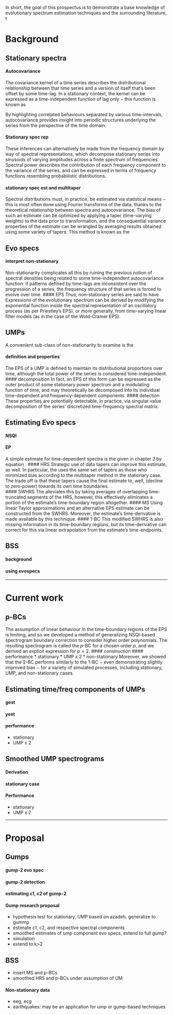 In short, the goal of this prospectus is to demonstrate a base knowledge of evolutionary spectrum estimation techniques and the surrounding literature, t

# Background

## Stationary spectra
#### Autocovariance
The covariance kernel of a time series describes the distributional relationship between that time series and a version of itself that's been offset by some time-lag. In a stationary context, the kernel can be expressed as a time-independent function of lag only $-$ this function is known as \textit{autocovariance.}

By highlighting correlated behaviours separated by various time-intervals, autocovariance provides insight into periodic structures underlying the series from the perspective of the time domain.

#### Stationary spec rep
These inferences can alternatively be made from the frequency domain by way of spectral representations, which decompose stationary series into sinusoids of varying amplitudes across a finite spectrum of frequencies. Spectral power describes the contribution of each frequency component to the variance of the series, and can be expressed in terms of frequency functions resembling probabilistic distributions.

#### stationary spec est and multitaper
Spectral distributions must, in practice, be estimated via statistical means $-$ this is most often done using Fourier transforms of the data, thanks to the theoretical relationship between spectra and autocovariance. The bias of such an estimate can be optimized by applying a taper (time-varying weights) to the data prior to transformation, and the consequential variance properties of the estimate can be wrangled by averaging results obtained using some variety of tapers. This method is known as the \textit{Multitaper method.}

## Evo specs

#### interpret non-stationary
Non-stationarity complicates all this by ruining the previous notion of spectral densities being related to some time-independent autocovariance function: if patterns defined by time-lags are inconsistent over the progression of a series, the frequency structure of that series is forced to evolve over time. 
#### EPS
Thus, non-stationary series are said to have \textit{Evolutionary Power Spectra.} Expressions of the evolutionary spectrum can be derived by modifying the exponential function inside the spectral representation of an oscillatory process (as per Priestley's EPS), or more generally, from time-varying linear filter models (as in the case of the Wold-Cramer EPS).

## UMPs
A convenient sub-class of non-stationarity to examine is the \textit{Uniformly Modulated Process.} 

#### definition and properties
The EPS of a UMP is defined to maintain its distributional proportions over time, although the total power of the series is considered time-independent.
#### decomposition
In fact, an EPS of this form can be expressed as the outer product of some stationary power spectrum and a modulating function of time, and may theoretically be decomposed into its individual time-dependent and frequency-dependent components.
#### detection
These properties are potentially detectable, in practice, via singular value decomposition of the series' discretized time-frequency spectral matrix.

## Estimating Evo specs

#### NSQI
#### EP
A simple estimate for time-dependent spectra is the \textit{Evolutionary Periodogram,} given in chapter 2 by equation \eqref{eq:e-periodogram}.
#### HRS
Strategic use of data tapers can improve this estimate, as well. In particular, the \textit{High Resolution Spectrogram} uses the same set of tapers as those who minimized bias according to the multitaper method in the stationary case. The trade off is that these tapers cause the final estimate to, well, \textit{taper off} (decline to zero-power) towards its own time boundaries.  
#### SWHRS
The \textit{Sliding Window HRS} alleviates this by taking averages of overlapping time-truncated segments of the HRS, however, this effectively eliminates a portion of the estimate's time-boundary region altogether.
#### MS
Using linear Taylor approximations and \textit{Non-stationary Quadratic Inverse Theory,} an alternative EPS estimate can be constructed from the SWHRS. Moreover, the estimate's time-derivative is made available by this technique.
#### 1-BC
This modified SWHRS is also missing information in its time-boundary regions, but its time-derivative can correct for this via linear extrapolation from the estimate's time-endpoints.

## BSS
#### background
#### using evospecs

---

# Current work

## p-BCs
The assumption of linear behaviour in the time-boundary regions of the EPS is limiting, and so we developed a method of generalizing NSQI-based spectrogram boundary correction to consider higher order polynomials. The resulting spectrogram is called the $p$-BC for a chosen order $p$, and we derived an explicit expression for $p=2$.
#### construction
#### performance
* stationary
* UMP x 2
* non-stationary
Moreover, we showed that the $2$-BC performs similarly to the $1$-BC $-$ even demonstrating slightly improved bias $-$ for a variety of simulated processes, including stationary, UMP, and non-stationary cases.

## Estimating time/freq components of UMPs

#### gest
#### yest
#### performance
* stationary
* UMP x 2

## Smoothed UMP spectrograms
#### Derivation 
#### stationary case
#### Performance
* stationary
* UMP x 2

---

# Proposal

## Gumps
#### gump-2 evo spec
#### gump-2 detection
#### estimating c1, c2 of gump-2
#### Gump research proposal
* hypothesis test for stationary, UMP based on azadeh. generalize to gummp
* estimate c1, c2, and respective spectral components
* smoothed estimates of ump component evo specs, extend to full gump?
* simulation
* extend to k>2

## BSS
* insert MS and p-BCs
* smoothed HRS and p-BCs under assumption of UM

#### Non-stationary data
* eeg, ecg
* earthquakes: may be an application for ump or gump-based techniques




























